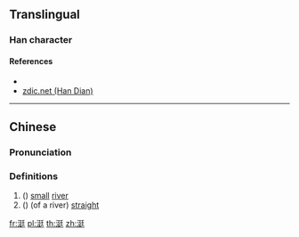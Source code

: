 {{character info/new}}
==Translingual==

===Han character===
{{Han char|rn=85|rad=水|as=07|sn=10|four=|canj=ENKG|ids=⿰氵廷}}

====References====
* {{Han ref|kx=0626.220|dkj=17537|dj=1029.030|hdz=31609.010|uh=6D8F|ud=28047}}
* [http://www.zdic.net/z/1d/js/6D8F.htm zdic.net (Han Dian)]

----

==Chinese==
{{zh-forms}}

===Pronunciation===
{{zh-pron
|m=tǐng
|c=ting5
|mc=y
|oc=y
|ma=
|cat=
}}

===Definitions===
{{zh-hanzi}}

# ({{zh-only|汫涏}}) [[small]] [[river]]
# ({{zh-only|汫涏}}) (of a river) [[straight]]

[[fr:涏]]
[[pl:涏]]
[[th:涏]]
[[zh:涏]]